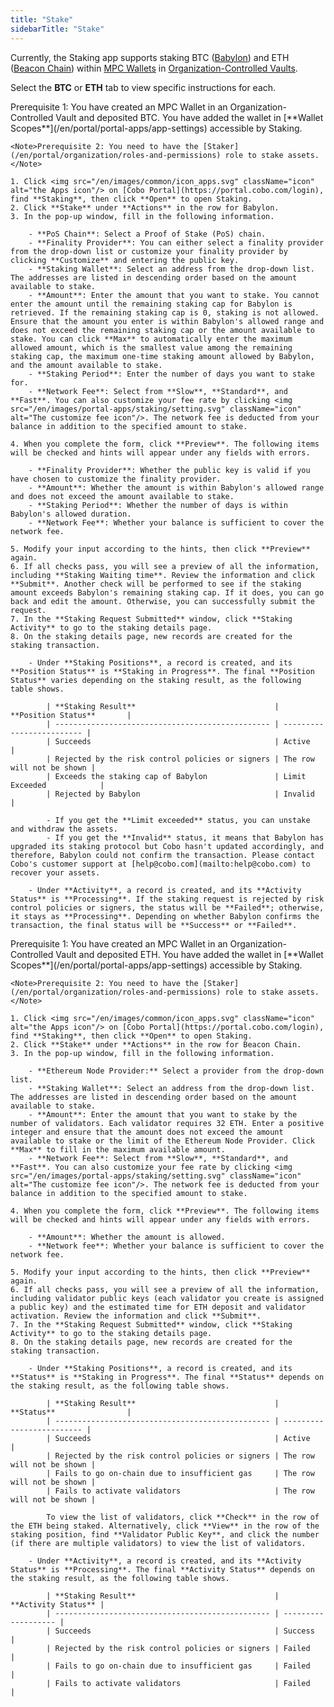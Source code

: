 ```yaml
---
title: "Stake"
sidebarTitle: "Stake"
---
```

<Info>Currently, the Staking app supports staking BTC ([Babylon](https://babylonlabs.io/)) and ETH ([Beacon Chain](https://ethereum.org/en/roadmap/beacon-chain/)) within [MPC Wallets](/en/portal/mpc-wallets/introduction) in [Organization-Controlled Vaults](/en/portal/mpc-wallets/ocw/create-mpc-vault).</Info>

Select the **BTC** or **ETH** tab to view specific instructions for each.

<Tabs>
  <Tab title="BTC">
    <Note>Prerequisite 1: You have created an MPC Wallet in an Organization-Controlled Vault and deposited BTC. You have added the wallet in [**Wallet Scopes**](/en/portal/portal-apps/app-settings) accessible by Staking.</Note>

    <Note>Prerequisite 2: You need to have the [Staker](/en/portal/organization/roles-and-permissions) role to stake assets.</Note>

    1. Click <img src="/en/images/common/icon_apps.svg" className="icon" alt="the Apps icon"/> on [Cobo Portal](https://portal.cobo.com/login), find **Staking**, then click **Open** to open Staking.
    2. Click **Stake** under **Actions** in the row for Babylon.
    3. In the pop-up window, fill in the following information.

        - **PoS Chain**: Select a Proof of Stake (PoS) chain.
        - **Finality Provider**: You can either select a finality provider from the drop-down list or customize your finality provider by clicking **Customize** and entering the public key.
        - **Staking Wallet**: Select an address from the drop-down list. The addresses are listed in descending order based on the amount available to stake.
        - **Amount**: Enter the amount that you want to stake. You cannot enter the amount until the remaining staking cap for Babylon is retrieved. If the remaining staking cap is 0, staking is not allowed. Ensure that the amount you enter is within Babylon's allowed range and does not exceed the remaining staking cap or the amount available to stake. You can click **Max** to automatically enter the maximum allowed amount, which is the smallest value among the remaining staking cap, the maximum one-time staking amount allowed by Babylon, and the amount available to stake.
        - **Staking Period**: Enter the number of days you want to stake for.
        - **Network Fee**: Select from **Slow**, **Standard**, and **Fast**. You can also customize your fee rate by clicking <img src="/en/images/portal-apps/staking/setting.svg" className="icon" alt="The customize fee icon"/>. The network fee is deducted from your balance in addition to the specified amount to stake.

    4. When you complete the form, click **Preview**. The following items will be checked and hints will appear under any fields with errors.

        - **Finality Provider**: Whether the public key is valid if you have chosen to customize the finality provider.
        - **Amount**: Whether the amount is within Babylon's allowed range and does not exceed the amount available to stake.
        - **Staking Period**: Whether the number of days is within Babylon's allowed duration.
        - **Network Fee**: Whether your balance is sufficient to cover the network fee.

    5. Modify your input according to the hints, then click **Preview** again. 
    6. If all checks pass, you will see a preview of all the information, including **Staking Waiting time**. Review the information and click **Submit**. Another check will be performed to see if the staking amount exceeds Babylon's remaining staking cap. If it does, you can go back and edit the amount. Otherwise, you can successfully submit the request.
    7. In the **Staking Request Submitted** window, click **Staking Activity** to go to the staking details page.
    8. On the staking details page, new records are created for the staking transaction.

        - Under **Staking Positions**, a record is created, and its **Position Status** is **Staking in Progress**. The final **Position Status** varies depending on the staking result, as the following table shows.
            
            | **Staking Result**                               | **Position Status**       |
            | ------------------------------------------------ | ------------------------- |
            | Succeeds                                         | Active                    |
            | Rejected by the risk control policies or signers | The row will not be shown |
            | Exceeds the staking cap of Babylon               | Limit Exceeded            |
            | Rejected by Babylon                              | Invalid                   |

            - If you get the **Limit exceeded** status, you can unstake and withdraw the assets.
            - If you get the **Invalid** status, it means that Babylon has upgraded its staking protocol but Cobo hasn't updated accordingly, and therefore, Babylon could not confirm the transaction. Please contact Cobo's customer support at [help@cobo.com](mailto:help@cobo.com) to recover your assets.

        - Under **Activity**, a record is created, and its **Activity Status** is **Processing**. If the staking request is rejected by risk control policies or signers, the status will be **Failed**; otherwise, it stays as **Processing**. Depending on whether Babylon confirms the transaction, the final status will be **Success** or **Failed**.
  </Tab>
  <Tab title="ETH">
    <Note>Prerequisite 1: You have created an MPC Wallet in an Organization-Controlled Vault and deposited ETH. You have added the wallet in [**Wallet Scopes**](/en/portal/portal-apps/app-settings) accessible by Staking.</Note>

    <Note>Prerequisite 2: You need to have the [Staker](/en/portal/organization/roles-and-permissions) role to stake assets.</Note>

    1. Click <img src="/en/images/common/icon_apps.svg" className="icon" alt="the Apps icon"/> on [Cobo Portal](https://portal.cobo.com/login), find **Staking**, then click **Open** to open Staking.
    2. Click **Stake** under **Actions** in the row for Beacon Chain.
    3. In the pop-up window, fill in the following information.

        - **Ethereum Node Provider:** Select a provider from the drop-down list.
        - **Staking Wallet**: Select an address from the drop-down list. The addresses are listed in descending order based on the amount available to stake. 
        - **Amount**: Enter the amount that you want to stake by the number of validators. Each validator requires 32 ETH. Enter a positive integer and ensure that the amount does not exceed the amount available to stake or the limit of the Ethereum Node Provider. Click **Max** to fill in the maximum available amount.
        - **Network Fee**: Select from **Slow**, **Standard**, and **Fast**. You can also customize your fee rate by clicking <img src="/en/images/portal-apps/staking/setting.svg" className="icon" alt="The customize fee icon"/>. The network fee is deducted from your balance in addition to the specified amount to stake.

    4. When you complete the form, click **Preview**. The following items will be checked and hints will appear under any fields with errors.

        - **Amount**: Whether the amount is allowed.
        - **Network fee**: Whether your balance is sufficient to cover the network fee.

    5. Modify your input according to the hints, then click **Preview** again. 
    6. If all checks pass, you will see a preview of all the information, including validator public keys (each validator you create is assigned a public key) and the estimated time for ETH deposit and validator activation. Review the information and click **Submit**.
    7. In the **Staking Request Submitted** window, click **Staking Activity** to go to the staking details page.
    8. On the staking details page, new records are created for the staking transaction.

        - Under **Staking Positions**, a record is created, and its **Status** is **Staking in Progress**. The final **Status** depends on the staking result, as the following table shows.

            | **Staking Result**                               | **Status**                |
            | ------------------------------------------------ | ------------------------- |
            | Succeeds                                         | Active                    |
            | Rejected by the risk control policies or signers | The row will not be shown |
            | Fails to go on-chain due to insufficient gas     | The row will not be shown |
            | Fails to activate validators                     | The row will not be shown |

            To view the list of validators, click **Check** in the row of the ETH being staked. Alternatively, click **View** in the row of the staking position, find **Validator Public Key**, and click the number (if there are multiple validators) to view the list of validators. 

        - Under **Activity**, a record is created, and its **Activity Status** is **Processing**. The final **Activity Status** depends on the staking result, as the following table shows.

            | **Staking Result**                               | **Activity Status** |
            | ------------------------------------------------ | ------------------- |
            | Succeeds                                         | Success             |
            | Rejected by the risk control policies or signers | Failed              |
            | Fails to go on-chain due to insufficient gas     | Failed              |
            | Fails to activate validators                     | Failed              |
  </Tab>
</Tabs>
